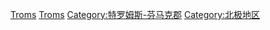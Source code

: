 {{Commons cat|Troms}}
{{Cat main}}
[[Category:已不存在的挪威郡份|Troms]]
[[Category:北挪威|Troms]]
[[Category:特罗姆斯-芬马克郡|Category:特罗姆斯-芬马克郡]]
[[Category:北极地区|Category:北极地区]]